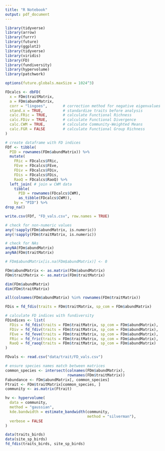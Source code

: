 ```yaml
---
title: "R Notebook"
output: pdf_document
---
```

```r
library(tidyverse)
library(arrow)
library(furrr)
library(future)
library(ggplot2)
library(tidyverse)
library(viridis)
library(FD)
library(fundiversity)
library(hypervolume)
library(patchwork)

options(future.globals.maxSize = 1024^3)
```

```r
FDcalcs <- dbFD(
  x = FDm$traitMatrix,       
  a = FDm$abundMatrix,
  corr = "lingoes",       # correction method for negative eigenvalues
  stand.x = TRUE,         # standardize traits before analysis
  calc.FRic = TRUE,       # calculate Functional Richness
  calc.FDiv = TRUE,       # calculate Functional Divergence
  calc.CWM = TRUE,        # calculate Community-Weighted Means
  calc.FGR = FALSE        # calculate Functional Group Richness
)
```

```r
# create dataframe with FD indices
FDf <- tibble(
  PID = rownames(FDm$abundMatrix)) %>%
  mutate(
    FRic = FDcalcs$FRic,
    FEve = FDcalcs$FEve,
    FDiv = FDcalcs$FDiv,
    FDis = FDcalcs$FDis,
    RaoQ = FDcalcs$RaoQ) %>%
  left_join( # join w CWM data
    tibble(
      PID = rownames(FDcalcs$CWM),
      as_tibble(FDcalcs$CWM)), 
    by = "PID") %>%
drop_na()

write.csv(FDf, "FD_vals.csv", row.names = TRUE)
```

```r
# check for non-numeric values
any(!sapply(FDm$abundMatrix, is.numeric))
any(!sapply(FDm$traitMatrix, is.numeric))

# check for NAs
anyNA(FDm$abundMatrix)
anyNA(FDm$traitMatrix)

# FDm$abundMatrix[is.na(FDm$abundMatrix)] <- 0

FDm$abundMatrix <- as.matrix(FDm$abundMatrix)
FDm$traitMatrix <- as.matrix(FDm$traitMatrix)

dim(FDm$abundMatrix)
dim(FDm$traitMatrix)

all(colnames(FDm$abundMatrix) %in% rownames(FDm$traitMatrix))
```

```r
FDis = fd_fdis(traits = FDm$traitMatrix, sp_com = FDm$abundMatrix)
```

```r
# calculate FD indices with fundiversity
FDindices <- list(
  FDis = fd_fdis(traits = FDm$traitMatrix, sp_com = FDm$abundMatrix),
  FDiv = fd_fdiv(traits = FDm$traitMatrix, sp_com = FDm$abundMatrix),
  FEve = fd_feve(traits = FDm$traitMatrix, sp_com = FDm$abundMatrix),
  FRic = fd_fric(traits = FDm$traitMatrix, sp_com = FDm$abundMatrix),
  RaoQ = fd_raoq(traits = FDm$traitMatrix, sp_com = FDm$abundMatrix)
)
```


```r
FDvals <- read.csv("data/trait/FD_vals.csv")
```


```r
# ensure species names match between matrices
common_species <- intersect(colnames(FDm$abundMatrix), 
                            rownames(FDm$traitMatrix))
Fabundance <- FDm$abundMatrix[, common_species]
Ftrait <- FDm$traitMatrix[common_species, ]
community <- as.matrix(Ftrait)

hv <- hypervolume(
  data = community,
  method = "gaussian", 
  kde.bandwidth = estimate_bandwidth(community, 
                                     method = "silverman"),
  verbose = FALSE
)
```


```r
data(traits_birds)
data(site_sp_birds)
fd_fdis(traits_birds, site_sp_birds)
```

